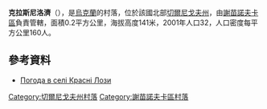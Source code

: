{{coord|52|12|23|N|32|21|22|E|scale:100000|display=title}}

'''克拉斯尼洛濟'''（{{lang-uk|Красні Лози}}），是[[烏克蘭|烏克蘭]]的村落，位於該國北部[[切爾尼戈夫州|切爾尼戈夫州]]，由[[謝苗諾夫卡區|謝苗諾夫卡區]]負責管轄，面積0.2平方公里，海拔高度141米，2001年人口32，人口密度每平方公里160人。

==參考資料==
* [http://weather.in.ua/ua/chernigovskaja/12057 Погода в селі Красні Лози] {{Wayback|url=http://weather.in.ua/ua/chernigovskaja/12057 |date=20160305204058 }}

[[Category:切爾尼戈夫州村落|Category:切爾尼戈夫州村落]]
[[Category:謝苗諾夫卡區村落|Category:謝苗諾夫卡區村落]]


{{Chernihiv-geo-stub}}